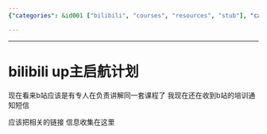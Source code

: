 ```yaml
---
{"categories": &id001 ["bilibili", "courses", "resources", "stub"], "category": "Bilibili", "date": "2023-12-22 23:52:59", "description": "This article provides information and links about the 'bilibili up主启航计划', a program on the video-sharing platform bilibili. It covers various aspects of the program, including its objectives, eligibility criteria, benefits, and resources for potential participants.", "tags": *id001, "title": "bilibili up主启航计划"}

---
```


------

# bilibili up主启航计划

现在看来b站应该是有专人在负责讲解同一套课程了 我现在还在收到b站的培训通知短信

应该把相关的链接 信息收集在这里

